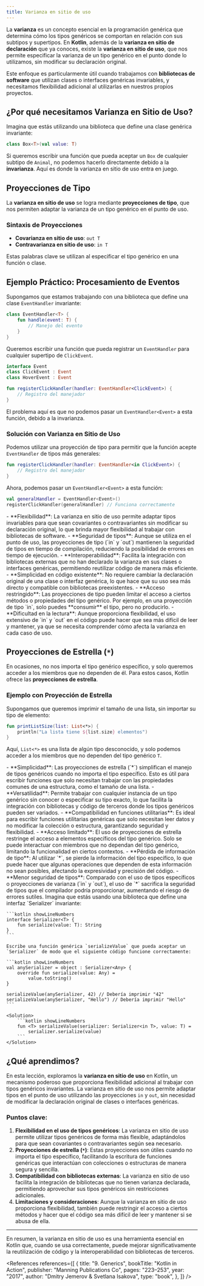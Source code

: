 ```yaml
---
title: Varianza en sitio de uso
---
```


<ReadingTime />
<GithubRepoLink user="r8vnhill" repo="" />

La **varianza** es un concepto esencial en la programación genérica que determina cómo los tipos genéricos se comportan en relación con sus subtipos y supertipos. En **Kotlin**, además de la **varianza en sitio de declaración** que ya conoces, existe la **varianza en sitio de uso**, que nos permite especificar la varianza de un tipo genérico en el punto donde lo utilizamos, sin modificar su declaración original.

Este enfoque es particularmente útil cuando trabajamos con **bibliotecas de software** que utilizan clases o interfaces genéricas invariables, y necesitamos flexibilidad adicional al utilizarlas en nuestros propios proyectos.

## ¿Por qué necesitamos Varianza en Sitio de Uso?

Imagina que estás utilizando una biblioteca que define una clase genérica invariante:

```kotlin showLineNumbers
class Box<T>(val value: T)
```

Si queremos escribir una función que pueda aceptar un `Box` de cualquier subtipo de `Animal`, no podemos hacerlo directamente debido a la **invarianza**. Aquí es donde la varianza en sitio de uso entra en juego.

## Proyecciones de Tipo

La **varianza en sitio de uso** se logra mediante **proyecciones de tipo**, que nos permiten adaptar la varianza de un tipo genérico en el punto de uso.

### Sintaxis de Proyecciones

- **Covarianza en sitio de uso**: `out T`
- **Contravarianza en sitio de uso**: `in T`

Estas palabras clave se utilizan al especificar el tipo genérico en una función o clase.

## Ejemplo Práctico: Procesamiento de Eventos

Supongamos que estamos trabajando con una biblioteca que define una clase `EventHandler` invariante:

```kotlin showLineNumbers
class EventHandler<T> {
    fun handle(event: T) {
        // Manejo del evento
    }
}
```

Queremos escribir una función que pueda registrar un `EventHandler` para cualquier supertipo de `ClickEvent`.

```kotlin showLineNumbers
interface Event
class ClickEvent : Event
class HoverEvent : Event
```

```kotlin showLineNumbers
fun registerClickHandler(handler: EventHandler<ClickEvent>) {
    // Registro del manejador
}
```

El problema aquí es que no podemos pasar un `EventHandler<Event>` a esta función, debido a la invarianza.

### Solución con Varianza en Sitio de Uso

Podemos utilizar una proyección de tipo para permitir que la función acepte `EventHandler` de tipos más generales:

```kotlin showLineNumbers
fun registerClickHandler(handler: EventHandler<in ClickEvent>) {
    // Registro del manejador
}
```

Ahora, podemos pasar un `EventHandler<Event>` a esta función:

```kotlin showLineNumbers
val generalHandler = EventHandler<Event>()
registerClickHandler(generalHandler) // Funciona correctamente
```

<ProCons>
   <Pros>
      - **Flexibilidad**: La varianza en sitio de uso permite adaptar tipos invariables para que sean covariantes o contravariantes sin modificar su declaración original, lo que brinda mayor flexibilidad al trabajar con bibliotecas de software.
      - **Seguridad de tipos**: Aunque se utiliza en el punto de uso, las proyecciones de tipo (`in` y `out`) mantienen la seguridad de tipos en tiempo de compilación, reduciendo la posibilidad de errores en tiempo de ejecución.
      - **Interoperabilidad**: Facilita la integración con bibliotecas externas que no han declarado la varianza en sus clases o interfaces genéricas, permitiendo reutilizar código de manera más eficiente.
      - **Simplicidad en código existente**: No requiere cambiar la declaración original de una clase o interfaz genérica, lo que hace que su uso sea más directo y compatible con bibliotecas preexistentes.

   </Pros>
   <Cons>
      - **Acceso restringido**: Las proyecciones de tipo pueden limitar el acceso a ciertos métodos o propiedades del tipo genérico. Por ejemplo, en una proyección de tipo `in`, solo puedes **consumir** el tipo, pero no producirlo.
      - **Dificultad en la lectura**: Aunque proporciona flexibilidad, el uso extensivo de `in` y `out` en el código puede hacer que sea más difícil de leer y mantener, ya que se necesita comprender cómo afecta la varianza en cada caso de uso.
   </Cons>
</ProCons>

## Proyecciones de Estrella (`*`)

En ocasiones, no nos importa el tipo genérico específico, y solo queremos acceder a los miembros que no dependen de él. Para estos casos, Kotlin ofrece las **proyecciones de estrella**.

### Ejemplo con Proyección de Estrella

Supongamos que queremos imprimir el tamaño de una lista, sin importar su tipo de elemento:

```kotlin showLineNumbers
fun printListSize(list: List<*>) {
    println("La lista tiene ${list.size} elementos")
}
```

Aquí, `List<*>` es una lista de algún tipo desconocido, y solo podemos acceder a los miembros que no dependen del tipo genérico `T`.

<ProCons>
   <Pros>
      - **Simplicidad**: Las proyecciones de estrella (`*`) simplifican el manejo de tipos genéricos cuando no importa el tipo específico. Esto es útil para escribir funciones que solo necesitan trabajar con las propiedades comunes de una estructura, como el tamaño de una lista.
      - **Versatilidad**: Permite trabajar con cualquier instancia de un tipo genérico sin conocer o especificar su tipo exacto, lo que facilita la integración con bibliotecas y código de terceros donde los tipos genéricos pueden ser variados.
      - **Compatibilidad en funciones utilitarias**: Es ideal para escribir funciones utilitarias genéricas que solo necesitan leer datos y no modificar la colección o estructura, garantizando seguridad y flexibilidad.

   </Pros>
   <Cons>
      - **Acceso limitado**: El uso de proyecciones de estrella restringe el acceso a elementos específicos del tipo genérico. Solo se puede interactuar con miembros que no dependan del tipo genérico, limitando la funcionalidad en ciertos contextos.
      - **Pérdida de información de tipo**: Al utilizar `*`, se pierde la información del tipo específico, lo que puede hacer que algunas operaciones que dependen de esta información no sean posibles, afectando la expresividad y precisión del código.
      - **Menor seguridad de tipos**: Comparado con el uso de tipos específicos o proyecciones de varianza (`in` y `out`), el uso de `*` sacrifica la seguridad de tipos que el compilador podría proporcionar, aumentando el riesgo de errores sutiles.
   </Cons>
</ProCons>

<Exercise>
    Imagina que estás usando una biblioteca que define una interfaz `Serializer` invariante:

    ```kotlin showLineNumbers
    interface Serializer<T> {
        fun serialize(value: T): String
    }
    ```

    Escribe una función genérica `serializeValue` que pueda aceptar un `Serializer` de modo que el siguiente código funcione correctamente:

    ```kotlin showLineNumbers
    val anySerializer = object : Serializer<Any> {
        override fun serialize(value: Any) =
            value.toString()
    }

    serializeValue(anySerializer, 42) // Debería imprimir "42"
    serializeValue(anySerializer, "Hello") // Debería imprimir "Hello"
    ```

    <Solution>
        ```kotlin showLineNumbers
        fun <T> serializeValue(serializer: Serializer<in T>, value: T) =
            serializer.serialize(value)
        ```
    </Solution>
</Exercise>

## ¿Qué aprendimos?

En esta lección, exploramos la **varianza en sitio de uso** en Kotlin, un mecanismo poderoso que proporciona flexibilidad adicional al trabajar con tipos genéricos invariantes. La varianza en sitio de uso nos permite adaptar tipos en el punto de uso utilizando las proyecciones `in` y `out`, sin necesidad de modificar la declaración original de clases o interfaces genéricas.

### Puntos clave:

1. **Flexibilidad en el uso de tipos genéricos**: La varianza en sitio de uso permite utilizar tipos genéricos de forma más flexible, adaptándolos para que sean covariantes o contravariantes según sea necesario.
2. **Proyecciones de estrella (`*`)**: Estas proyecciones son útiles cuando no importa el tipo específico, facilitando la escritura de funciones genéricas que interactúan con colecciones o estructuras de manera segura y sencilla.
3. **Compatibilidad con bibliotecas externas**: La varianza en sitio de uso facilita la integración de bibliotecas que no tienen varianza declarada, permitiendo aprovechar sus tipos genéricos sin restricciones adicionales.
4. **Limitaciones y consideraciones**: Aunque la varianza en sitio de uso proporciona flexibilidad, también puede restringir el acceso a ciertos métodos y hacer que el código sea más difícil de leer y mantener si se abusa de ella.

---

En resumen, la varianza en sitio de uso es una herramienta esencial en Kotlin que, cuando se usa correctamente, puede mejorar significativamente la reutilización de código y la interoperabilidad con bibliotecas de terceros.

<References references={[
    {
        title: "9. Generics",
        bookTitle: "Kotlin in Action",
        publisher: "Manning Publications Co",
        pages: "223–253",
        year: "2017",
        author: "Dmitry Jemerov & Svetlana Isakova",
        type: "book",
    },
]} />
